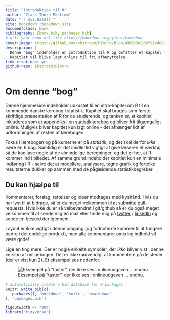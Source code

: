 ```yaml
--- 
title: "Introduktion til R"
author: "Claus Thorn Ekstrøm"
date: "`r Sys.Date()`"
site: bookdown::bookdown_site
documentclass: book
bibliography: [book.bib, packages.bib]
# url: your book url like https://bookdown.org/yihui/bookdown
cover-image: https://github.com/ekstroem/RIntro/blob/4b56d9c2d0f91ed08df39c9ddbb88f058b5aca14/pics/fakecover.png
description: |
  Denne "bog" indeholder en introduktion til R og omfatter et kapitel fra en kommende dansk statistikbog. Kommentarer, forslag og ændringer modtages meget gerne.
  Kapitlet vil blive lagt online til fri afbenyttelse.
link-citations: yes
github-repo: ekstroem/RIntro
---
```


# Om denne "bog"

Denne hjemmeside indeholder udkastet til en intro-kapitel om R til en kommende danske lærebog i statistik. Kapitlet skal bruges som første skriftlige præsentation af R for de studerende, og tanken er, at kapitlet inkluderes som et appendiks i en statistiklærebog og bliver frit tilgængeligt online. Muligvis bliver kapitlet kun lagt online - det afhænger lidt af udformningen af resten af lærebogen.

Fokus i lærebogen og på kurserne er på *statistik*, og det skal derfor *ikke* være en R bog. Samtidig er det imidlertid vigtigt at give læseren et værktøj, så de kan lave nogle af de almindelige beregninger, og det er her, at R kommer ind i billedet. Af samme grund indeholder kapitlet kun en minimale indføring i R - selve det at modellere, analysere, tegne grafik og fortolke resultaterne dukker op sammen  med de pågældende statistikbegreber.

## Du kan hjælpe til

Kommentarer, forslag, rettelser og ideer modtages med kyshånd. Hvis du har lyst til at bidrage, så er du meget velkommen til at submitte pull-requests. Hvis ikke du er så velbevandret i git/github så er du også meget velkommen til at sende mig en mail eller finde mig på [twitter](https://twitter.com/ClausEkstrom) / [linkedIn](https://www.linkedin.com/in/clausekstroem/) og sende en besked der igennem.

Layout er ikke vigtigt i denne omgang (og fodnoterne kommer til at fungere bedre i det endelige produkt), men alle kommentarer omkring indhold vil være gode!

Lige en ting mere: Der er nogle enkelte symboler, der *ikke* bliver vist i denne version af onlinebogen. Det er ikke nødvendigt at kommentere på de steder (der er vist kun 2). Et eksempel ses nedenfor.

![Eksempel på "taster", der ikke ses i onlineudgaven ... endnu.](pics/keys.png)


```r
# automatically create a bib database for R packages
knitr::write_bib(c(
  .packages(), 'bookdown', 'knitr', 'rmarkdown'
), 'packages.bib')
```



```r
figoutwidth <- "80%"
library("tidyverse")
```

